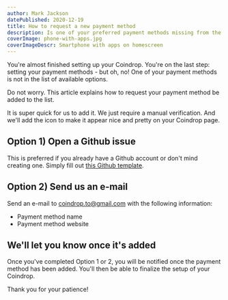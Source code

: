 ```yaml
---
author: Mark Jackson
datePublished: 2020-12-19
title: How to request a new payment method
description: Is one of your preferred payment methods missing from the list of options in your Coindrop's settings? This article explains how to get it added.
coverImage: phone-with-apps.jpg
coverImageDescr: Smartphone with apps on homescreen
---
```


You're almost finished setting up your Coindrop. You're on the last step: setting your payment methods - but oh, no! One of your payment methods is not in the list of available options.

Do not worry. This article explains how to request your payment method be added to the list.

It is super quick for us to add it. We just require a manual verification. And we'll add the icon to make it appear nice and pretty on your Coindrop page.

## Option 1) Open a Github issue

This is preferred if you already have a Github account or don't mind creating one. Simply fill out [this Github template](https://github.com/remjx/coindrop/issues/new?assignees=markjackson02&labels=enhancement&template=new_payment_method.md&title=).

## Option 2) Send us an e-mail

Send an e-mail to [coindrop.to@gmail.com](mailto:coindrop.to@gmail.com) with the following information:
- Payment method name
- Payment method website

## We'll let you know once it's added

Once you've completed Option 1 or 2, you will be notified once the payment method has been added. You'll then be able to finalize the setup of your Coindrop.

Thank you for your patience!
